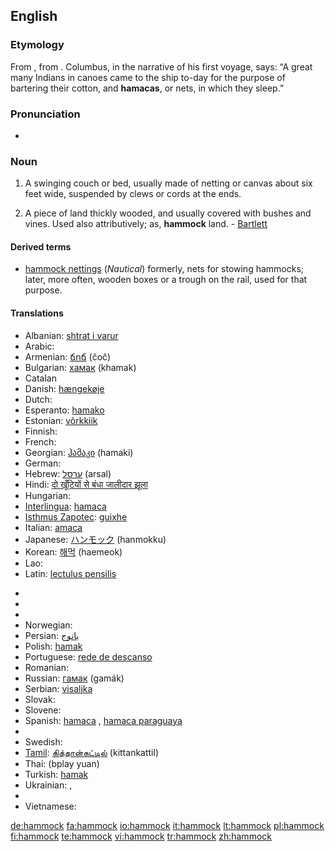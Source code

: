 ==English==

===Etymology===
From {{etyl|es}} {{term|hamaca}}, from {{etyl|tnq}}.  Columbus, in the narrative of his first voyage, says: “A great many Indians in canoes came to the ship to-day for the purpose of bartering their cotton, and '''hamacas''', or nets, in which they sleep.”

===Pronunciation===
* {{IPA|/ˈhæmək/}}

===Noun===
{{en-noun}}

# A swinging couch or bed, usually made of netting or canvas about six feet wide, suspended by clews or cords at the ends.
# {{italbrac|Southern US}} A piece of land thickly wooded, and usually covered with bushes and vines. Used also attributively; as, '''hammock''' land. - [[Bartlett]]

====Derived terms====
* [[hammock nettings]] (''Nautical'') formerly, nets for stowing hammocks; later, more often, wooden boxes or a trough on the rail, used for that purpose.

====Translations====
{{top}}
* Albanian: [[shtrat i varur]]
* Arabic: {{Arab|[[ارجوحة شبكية]]}} {{IPAchar|(’urjūħa šabakíyya)}} {{f}}
* Armenian: [[ճոճ]] (čoč)
* Bulgarian: [[хамак]] (khamak) {{m}}
* Catalan {{t-|ca|hamaca|f}}
* Danish: [[hængekøje]]
* Dutch: {{t+|nl|hangmat|f}}
* Esperanto: [[hamako]]
* Estonian: [[võrkkiik]]
* Finnish: {{t-|fi|riippumatto}}
* French: {{t+|fr|hamac|m}}
* Georgian: [[ჰამაკი]] (hamaki)
* German: {{t-|de|Hängematte|f}}
* Hebrew: [[ערסל]] (arsal) {{m}}
* Hindi: [[दो खूँटियों से बंधा जालीदार झूला]]
* Hungarian: {{t-|hu|függőágy}}
* [[Interlingua]]: [[hamaca]]
* [[Isthmus Zapotec]]: [[guixhe]]
* Italian: [[amaca]] {{f}}
* Japanese: [[ハンモック]] (hanmokku)
* Korean: [[해먹]] (haemeok)
* Lao: {{t|lo|ເປ|tr=pee|sc=Laoo}}
* Latin: [[lectulus pensilis]]
{{mid}}
* {{trreq|Latvian}}
* {{trreq|Lithuanian}}
* {{trreq|Maltese}}
* Norwegian: {{t-|no|hengekøye|f}}
* Persian: [[بانوج]]
* Polish: [[hamak]] {{m}}
* Portuguese: [[rede de descanso]] {{f}}
* Romanian: {{t-|ro|hamac|n}}
* Russian: [[гамак]] (gamák) {{m}}
* Serbian: [[visaljka]] {{f}}
* Slovak: {{t-|sk|hojdacia sieť|f}}
* Slovene: {{t+|sl|viseča mreža|f}}
* Spanish: [[hamaca]] {{f}}, [[hamaca paraguaya]] {{f}} {{italbrac|Argentina|Uruguay}}
* {{trreq|Swahili}}
* Swedish: {{t+|sv|hängmatta|c}}
* [[Tamil]]: [[கித்தான்கட்டில்]] (kittankattil)
* Thai: {{Thai|[[เปลญวน]]}} (bplay yuan)
* Turkish: [[hamak#Turkish|hamak]]
* Ukrainian: {{t|uk|гамак|m|tr=hamák|sc=Cyrl|xs=Ukrainian}}, {{t|uk|підвісне ліжко|tr=pidvísne lížko|sc=Cyrl|xs=Ukrainian}}
* {{trreq|Urdu}}
* Vietnamese: {{t-|vi|cái võng|xs=Vietnamese}}
{{bottom}}

[[de:hammock]]
[[fa:hammock]]
[[io:hammock]]
[[it:hammock]]
[[lt:hammock]]
[[pl:hammock]]
[[fi:hammock]]
[[te:hammock]]
[[vi:hammock]]
[[tr:hammock]]
[[zh:hammock]]